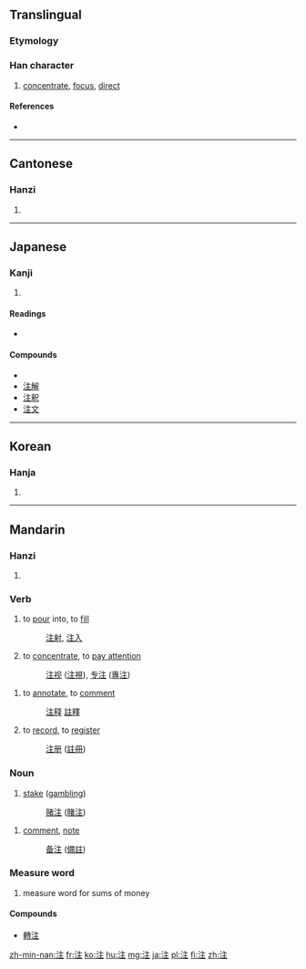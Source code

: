 {{also|註}}
==Translingual==

===Etymology===
{{Han compound|水|alt1=氵|主|ls=psc|c1=s|c2=p}}

===Han character===
{{Han char|rn=85|rad=水|as=05|sn=8|four=3011<sub>4</sub>|canj=水卜土 (EYG)|ids=⿰[[氵]][[主]]}}

# [[concentrate]], [[focus]], [[direct]]

====References====
* {{Han ref|kx=0618.050|dkj=17316|dj=1013.030|hdz=31592.010|uh=6CE8|ud=27880|bh=AA60|bd=43616}}

----

==Cantonese==

===Hanzi===
{{yue-hanzi|jyut=|y=jyu3|tra=註}}

# {{defn|lang=yue|sort=水05}}

----

==Japanese==

===Kanji===
{{ja-kanji|grade=3|rs=水05}}

# {{defn|lang=ja|sort=水05}}

====Readings====
* {{ja-readings|on=[[ちゅう]] (chū)|kun=[[そそぐ]] (sosogu)}}

====Compounds====
* {{term|脚注||[[footnote]]|tr=きゃくちゅう, kyakuchū|sc=Jpan|lang=ja}}
* [[注解]]
* [[注釈]]
* [[注文]]

----

==Korean==

===Hanja===
{{ko-hanja|hangeul=[[주]]|eumhun=|rv=ju|mr=chu|y=cwu}}

# {{defn|lang=ko|sort=水05}}

----

==Mandarin==

===Hanzi===
{{cmn-hanzi|tra=註|pin=[[zhù]] ([[zhu4]])|wg=chu<sup>4</sup>}}

# {{defn|lang=cmn|sort=水05}}

===Verb===
{{cmn-verb|ts|pin=zhù|pint=zhu4|rs==水05}}

# to [[pour]] into, to [[fill]]
#: [[注射]], [[注入]]
# to [[concentrate]], to [[pay attention]]
#: [[注视]] ([[注視]]), [[专注]] ([[專注]])

{{cmn-verb|s|tra=註|pin=zhù|pint=zhu4|rs==水05}}

# to [[annotate]], to [[comment]]
#: [[注释]] [[註釋]]
# to [[record]], to [[register]]
#: [[注册]] ([[註冊]])

===Noun===
{{cmn-noun|ts|pin=zhù|pint=zhu4|rs==水05}}

# [[stake]] ([[gambling]])
#: [[赌注]] ([[賭注]])

{{cmn-noun|s|tra=註|pin=zhù|pint=zhu4|rs==水05}}

# [[comment]], [[note]]
#: [[备注]] ([[備註]])

===Measure word===
{{cmn-mw|ts|pin=zhù|pint=zhu4|rs==水05}}

# measure word for sums of money

====Compounds====
* [[轉注]]

[[zh-min-nan:注]]
[[fr:注]]
[[ko:注]]
[[hu:注]]
[[mg:注]]
[[ja:注]]
[[pl:注]]
[[fi:注]]
[[zh:注]]